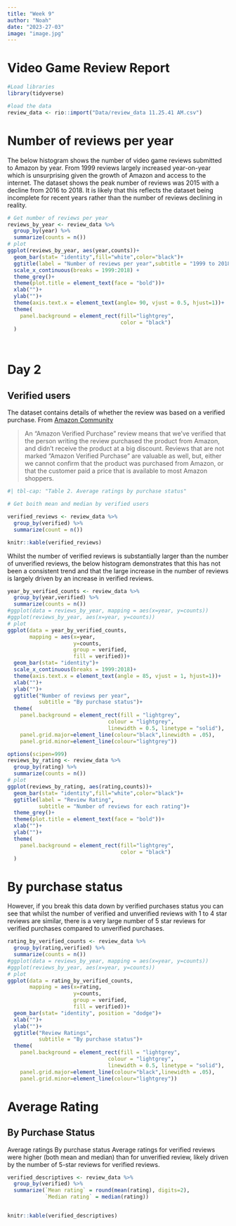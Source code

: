 ```yaml
---
title: "Week 9"
author: "Noah"
date: "2023-27-03"
image: "image.jpg"
---
```


# Video Game Review Report

```r
#Load libraries
library(tidyverse)

#load the data
review_data <- rio::import("Data/review_data 11.25.41 AM.csv")

```

# Number of reviews per year

The below histogram shows the number of video game reviews submitted to Amazon by year. From 1999 reviews largely increased year-on-year which is unsurprising given the growth of Amazon and access to the internet. The dataset shows the peak number of reviews was 2015 with a decline from 2016 to 2018. It is likely that this reflects the dataset being incomplete for recent years rather than the number of reviews declining in reality.

```r
# Get number of reviews per year
reviews_by_year <- review_data %>% 
  group_by(year) %>%
  summarize(counts = n())
# plot
ggplot(reviews_by_year, aes(year,counts))+
  geom_bar(stat= "identity",fill="white",color="black")+
  ggtitle(label = "Number of reviews per year",subtitle = "1999 to 2018")+
  scale_x_continuous(breaks = 1999:2018) +
  theme_grey()+
  theme(plot.title = element_text(face = "bold"))+
  xlab("")+
  ylab("")+
  theme(axis.text.x = element_text(angle= 90, vjust = 0.5, hjust=1))+ 
  theme(
    panel.background = element_rect(fill="lightgrey", 
                                    color = "black")
  )

  
```

# Day 2

## Verified users

The dataset contains details of whether the review was based on a verified purchase. From [Amazon Community](https://www.amazon.co.uk/gp/help/customer/display.html?nodeId=G75XTB7MBMBTXP6W:)

> An "Amazon Verified Purchase" review means that we've verified that the person writing the review purchased the product from Amazon, and didn't receive the product at a big discount. Reviews that are not marked "Amazon Verified Purchase" are valuable as well, but, either we cannot confirm that the product was purchased from Amazon, or that the customer paid a price that is available to most Amazon shoppers.

```r
#| tbl-cap: "Table 2. Average ratings by purchase status"

# Get boith mean and median by verified users

verified_reviews <- review_data %>% 
  group_by(verified) %>%
  summarize(count = n())

knitr::kable(verified_reviews)
```

Whilst the number of verified reviews is substantially larger than the number of unverified reviews, the below histogram demonstrates that this has not been a consistent trend and that the large increase in the number of reviews is largely driven by an increase in verified reviews.

```r
year_by_verified_counts <- review_data %>%
  group_by(year,verified) %>%
  summarize(counts = n())
#ggplot(data = reviews_by_year, mapping = aes(x=year, y=counts))
#ggplot(reviews_by_year, aes(x=year, y=counts))
# plot
ggplot(data = year_by_verified_counts, 
       mapping = aes(x=year, 
                     y=counts, 
                     group = verified,
                     fill = verified))+
  geom_bar(stat= "identity")+
  scale_x_continuous(breaks = 1999:2018)+
  theme(axis.text.x = element_text(angle = 85, vjust = 1, hjust=1))+
  xlab("")+
  ylab("")+
  ggtitle("Number of reviews per year",
          subtitle = "By purchase status")+
  theme(
    panel.background = element_rect(fill = "lightgrey",
                                colour = "lightgrey",
                                linewidth = 0.5, linetype = "solid"),
    panel.grid.major=element_line(colour="black",linewidth = .05),
    panel.grid.minor=element_line(colour="lightgrey"))

```

```r
options(scipen=999)
reviews_by_rating <- review_data %>% 
  group_by(rating) %>%
  summarize(counts = n())
# plot
ggplot(reviews_by_rating, aes(rating,counts))+
  geom_bar(stat= "identity",fill="white",color="black")+
  ggtitle(label = "Review Rating",
          subtitle = "Number of reviews for each rating")+
  theme_grey()+
  theme(plot.title = element_text(face = "bold"))+
  xlab("")+
  ylab("")+
  theme(
    panel.background = element_rect(fill="lightgrey", 
                                    color = "black")
  )
```

# By purchase status

However, if you break this data down by verified purchases status you can see that whilst the number of verified and unverified reviews with 1 to 4 star reviews are similar, there is a very large number of 5 star reviews for verified purchases compared to unverified purchases.

```r
rating_by_verified_counts <- review_data %>%
  group_by(rating,verified) %>%
  summarize(counts = n())
#ggplot(data = reviews_by_year, mapping = aes(x=year, y=counts))
#ggplot(reviews_by_year, aes(x=year, y=counts))
# plot
ggplot(data = rating_by_verified_counts, 
       mapping = aes(x=rating, 
                     y=counts, 
                     group = verified,
                     fill = verified))+
  geom_bar(stat= "identity", position = "dodge")+
  xlab("")+
  ylab("")+
  ggtitle("Review Ratings",
          subtitle = "By purchase status")+
  theme(
    panel.background = element_rect(fill = "lightgrey",
                                colour = "lightgrey",
                                linewidth = 0.5, linetype = "solid"),
    panel.grid.major=element_line(colour="black",linewidth = .05),
    panel.grid.minor=element_line(colour="lightgrey"))

```
# Average Rating 

## By Purchase Status

Average ratings
By purchase status
Average ratings for verified reviews were higher (both mean and median) than for unverified review, likely driven by the number of 5-star reviews for verified reviews.
```r
verified_descriptives <- review_data %>% 
  group_by(verified) %>%
  summarize(`Mean rating` = round(mean(rating), digits=2),
            `Median rating` = median(rating))


knitr::kable(verified_descriptives)

```

